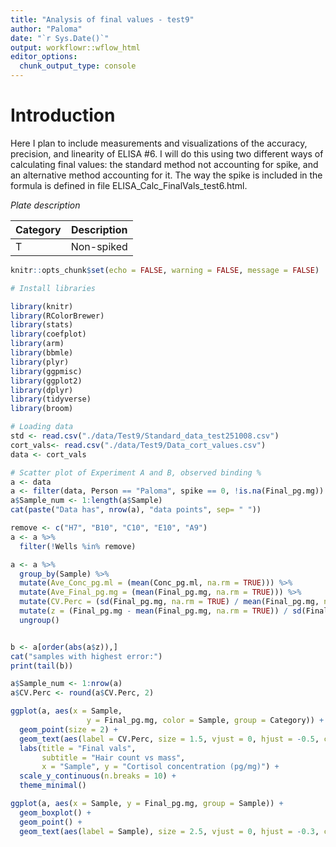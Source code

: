 ```yaml
---
title: "Analysis of final values - test9"
author: "Paloma"
date: "`r Sys.Date()`"
output: workflowr::wflow_html
editor_options: 
  chunk_output_type: console
---
```

# Introduction

Here I plan to include measurements and visualizations of the accuracy, precision, and linearity of ELISA #6. I will do this using two different ways of calculating final values: the standard method not accounting for spike, and an alternative method accounting for it. The way the spike is included in the formula is defined in file ELISA_Calc_FinalVals_test6.html.

*Plate description*

Category	  Description
---------  ---------------------------------------------------------------
T        	Non-spiked 


```r
knitr::opts_chunk$set(echo = FALSE, warning = FALSE, message = FALSE)
```

```r
# Install libraries

library(knitr)
library(RColorBrewer)
library(stats)
library(coefplot)
library(arm)
library(bbmle)
library(plyr)
library(ggpmisc)
library(ggplot2)
library(dplyr)
library(tidyverse)
library(broom)
```

```r
# Loading data
std <- read.csv("./data/Test9/Standard_data_test251008.csv")
cort_vals<- read.csv("./data/Test9/Data_cort_values.csv")
data <- cort_vals
```

```r
# Scatter plot of Experiment A and B, observed binding % 
a <- data
a <- filter(data, Person == "Paloma", spike == 0, !is.na(Final_pg.mg)) 
a$Sample_num <- 1:length(a$Sample)
cat(paste("Data has", nrow(a), "data points", sep= " "))

remove <- c("H7", "B10", "C10", "E10", "A9")
a <- a %>%
  filter(!Wells %in% remove)

a <- a %>%
  group_by(Sample) %>%
  mutate(Ave_Conc_pg.ml = (mean(Conc_pg.ml, na.rm = TRUE))) %>%
  mutate(Ave_Final_pg.mg = (mean(Final_pg.mg, na.rm = TRUE))) %>%
  mutate(CV.Perc = (sd(Final_pg.mg, na.rm = TRUE) / mean(Final_pg.mg, na.rm = TRUE)) * 100) %>%
  mutate(z = (Final_pg.mg - mean(Final_pg.mg, na.rm = TRUE)) / sd(Final_pg.mg, na.rm = TRUE)) %>%
  ungroup()


b <- a[order(abs(a$z)),]
cat("samples with highest error:")
print(tail(b))

a$Sample_num <- 1:nrow(a)
a$CV.Perc <- round(a$CV.Perc, 2)

ggplot(a, aes(x = Sample, 
                 y = Final_pg.mg, color = Sample, group = Category)) +
  geom_point(size = 2) +
  geom_text(aes(label = CV.Perc, size = 1.5, vjust = 0, hjust = -0.5, color = "gray30")) +
  labs(title = "Final vals",
       subtitle = "Hair count vs mass",
       x = "Sample", y = "Cortisol concentration (pg/mg)") +
  scale_y_continuous(n.breaks = 10) + 
  theme_minimal() 

ggplot(a, aes(x = Sample, y = Final_pg.mg, group = Sample)) + 
  geom_boxplot() +
  geom_point() + 
  geom_text(aes(label = Sample), size = 2.5, vjust = 0, hjust = -0.3, color = "gray30") 

```





